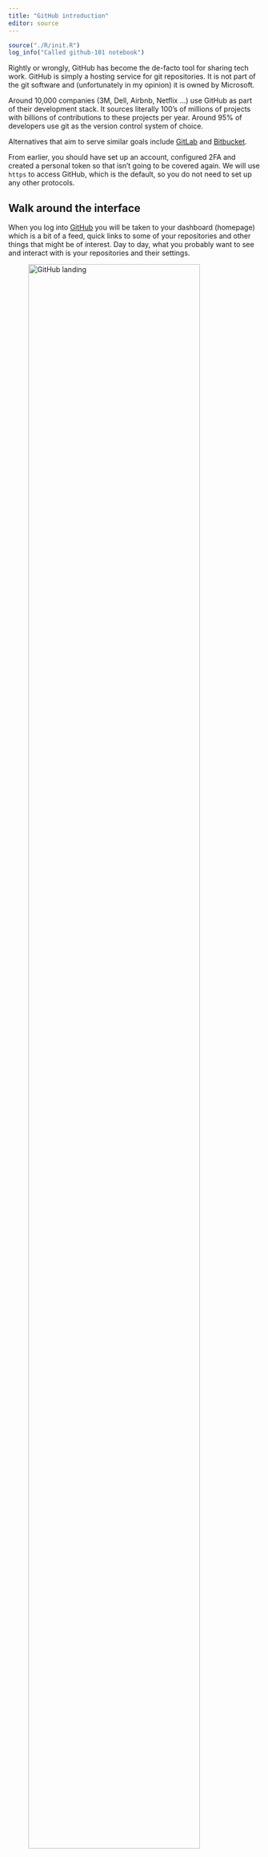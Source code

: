```yaml
---
title: "GitHub introduction"
editor: source
---
```



```r
source("./R/init.R")
log_info("Called github-101 notebook")
```

Rightly or wrongly, GitHub has become the de-facto tool for sharing tech work.
GitHub is simply a hosting service for git repositories. 
It is not part of the git software and (unfortunately in my opinion) it is owned by Microsoft.

Around 10,000 companies (3M, Dell, Airbnb, Netflix ...) use GitHub as part of their development stack.
It sources literally 100's of millions of projects with billions of contributions to these projects per year.
Around 95% of developers use git as the version control system of choice.

Alternatives that aim to serve similar goals include [GitLab](https://about.gitlab.com/) and [Bitbucket](https://bitbucket.org/product).

From earlier, you should have set up an account, configured 2FA and created a personal token so that isn't going to be covered again.
We will use `https` to access GitHub, which is the default, so you do not need to set up any other protocols.

## Walk around the interface

When you log into [GitHub](github.com) you will be taken to your dashboard (homepage) which is a bit of a feed, quick links to some of your repositories and other things that might be of interest.
Day to day, what you probably want to see and interact with is your repositories and their settings.

![GitHub landing](../fig/github-01.png){width=90%}

Go to the top right hand corner and click the far right icon to get the drop down, then select your profile.
All of the following is based on my account but you can follow along under your login as well, just replace my username with yours in the relevant places.

![GitHub landing dropdown](../fig/github-02.png){width=90%}

From there you can edit various details pertaining to yourself, review your stats and so on and then jump into the git repositories that you have put onto GitHub.

![GitHub profile](../fig/github-03.png){width=90%}

Select the repository link to see a list of all your repositories.
You can also get here directly from your landing page via the 'Your repositories' link.
I have highlighted the `get-going-with-git` repo. 
You won't have this repository at this stage but that's ok, just follow along.

![GitHub repository listing](../fig/github-04.png){width=90%}

Selecting a specific repository brings up its landing page which includes the repository files, a description file (if one has been created), stats on the repository, settings and various other items.
The page that is shown below corresponds to the git repository used to manage this text and website.

![GitHub repository landing page](../fig/github-05.png){width=90%}

## Common functions via GitHub

Some[^1] of the functionality that git implements has been integrated into the GitHub platform.
Let's go over some of them briefly.

### Initialise repository

There are a few ways to do this.
The simplest is to initialise the repo on GitHub then clone it down to your machine.
The preferred way to to start with pre-existing local work (repo) and connect it with a remote on GitHub.

#### Initialise on GitHub {#sec-initialise-on-github}

You can achieve this directly from any page.

![GitHub initialise new remote repository](../fig/github-06.png){width=90%}

The configuration is largely self-explanatory.

![Configure the repository](../fig/github-07.png){width=90%}

And then you are taken to your new shiny repository page.

![New repository page](../fig/github-08.png){width=90%}

:::callout-note
The easiest (but not necessarily the best) way to collaborate via GitHub is to add collaborators to your repository.
By adding collaborators, you are giving people read/write access to your repository.
It is therefore your responsibility to make sure you are confident that they know what they are doing.

The topic of pull requests (see later) introduce a mechanism that in part mitigates the risks associated with collaborative repositories.
:::


![Collaborators setting](../fig/github-09.png){width=90%}

![Enter collaborator details](../fig/github-10.png){width=90%}

And if you want to change the visibility (public/private) of the repository, the functions to do this are down at the bottom of general settings under the Dange Zone section.

#### Initialise from existing repository

Again, you can achieve this directly from any page.

![GitHub initialise new remote repository](../fig/github-06.png){width=90%}

The only difference in the setup is that you **do NOT to initialize the repository with a readme**.
You will then be shown the following instructions.
The latter case is the one that is applicable, as shown.

![Link a local repo with the new remote](../fig/github-11.png){width=90%}

If you recall from the previous discussion on fileserver remotes, we had set the remote for the `first-repo` repository to be a OneDrive remote.
Recapping:

```bash
pwd
## /Users/mark/Documents/project/misc-stats/first-repo
git remote -v
## origin	/Users/mark/Library/CloudStorage/OneDrive-TheUniversityofSydney(Staff)/first-repo.git (fetch)
## origin	/Users/mark/Library/CloudStorage/OneDrive-TheUniversityofSydney(Staff)/first-repo.git (push)
```

While we can technically have multiple remotes, it might be easier to simply unlink from this current remote.

```bash
git remote rm origin
git remote -v
## 
```

And now add GitHub as the new remote.

```bash
git remote add origin https://github.com/maj-biostat/demo2.git
git branch -M main
git push -u origin main

## Enumerating objects: 68, done.
## Counting objects: 100% (68/68), done.
## Delta compression using up to 8 threads
## Compressing objects: 100% (67/67), done.
## Writing objects: 100% (68/68), 6.51 KiB | 3.25 MiB/s, done.
## Total 68 (delta 41), reused 0 (delta 0), pack-reused 0
## remote: Resolving deltas: 100% (41/41), done.
## To https://github.com/maj-biostat/demo2.git
##  * [new branch]      main -> main
## branch 'main' set up to track 'origin/main'.
```

:::callout-note
The `git branch -M main` simply renames the current branch to main. 
In practice, this isn't a problem if you create all of your repositories with a default branch called *main* instead of *master* which is the legacy git preferred name.
:::

:::callout-note
The `git push -u` pushes up the branch information and the evolution of the repository.
The `-u` is bsically telling git to link your local main branch with the remote main branch.
You only need to use this flag once and thereafter you can use `git fetch` and `git push` and git will know which remote you want to communicate with.
:::

When we refresh the github page [https://github.com/maj-biostat/demo-02](https://github.com/maj-biostat/demo-02) (replacing my username with your own) then we see that the `first-repo` now appears on GitHub.
It doesn't matter that the remote repo is called something other than `first-repo`.
Generally you will give things the same names, but not always.

![first-repo is now on GitHub](../fig/github-12.png){width=90%}

### Clone a GitHub remote

In the first approach to initialising a remote (@sec-initialise-on-github) we did not bring the remote down to the local machine.
However, this is fairly trivial process to achieve by using `git clone` in a similar manner to how we used it previously.

Navigate back to the `demo-01` repository on GitHub, select the green clone button and copy the link to your clipboard.

![Cloning from GitHub](../fig/github-13.png){width=90%}

Now head back to your terminal, change directory out of `first-repo` into the local workshop directory and run the following which clones the *demo-01* repository to a local directory named *demo-01*. 

:::callout-note
Locally, you can give the remote repository any name you want. 
Here we have just used the same repository name as the remote, but we could call it *my-demo-01* or anything else you want.
:::

```bash
git clone https://github.com/maj-biostat/demo-01.git demo-01
## Cloning into 'demo-01'...
## remote: Enumerating objects: 3, done.
## remote: Counting objects: 100% (3/3), done.
## remote: Total 3 (delta 0), reused 0 (delta 0), pack-reused 0
## Receiving objects: 100% (3/3), done.
cd demo-01/
ls -la
## total 8
## drwxr-xr-x  10 mark  staff  320  9 Nov 13:29 ..
## drwxr-xr-x   4 mark  staff  128  9 Nov 13:29 .
## -rw-r--r--   1 mark  staff   24  9 Nov 13:29 README.md
## drwxr-xr-x  12 mark  staff  384  9 Nov 13:29 .git
```

### Fetch and push

Once you have linked your local and remote repositories, the workflow is identical to what has been previously introduced.

Let's work through the process again.

Following best practice, prior to making a change we create a feature branch and then switch to that branch.

```bash
git branch dev-01
git checkout dev-01
## Switched to branch 'dev-01'
```

Rather than code something up, simply download the [random-numbers.R](../resources/fundamentals/random-numbers.R) script (also listed on resources, @sec-resources-page page) and save it to the demo-01 repository folder on your machine.
Run the script with `Rscript random-numbers.R` to make sure that it works.

```r
Rscript random-numbers.R
##         categorical      normal     gamma poisson
## Min.             -3 -3.56987408 0.0329983    3.00
## 1st Qu.          -2 -0.56524365 0.2845135    8.00
## Median            0  0.03029335 0.7235894    9.00
## Mean              0  0.07900788 1.0749329    9.82
## 3rd Qu.           2  0.74139889 1.3816200   12.00
## Max.              3  3.18586281 5.3176913   20.00
```

Now make an arbitrary change to the `README.md` file then stage and commit the files to the `dev-01` branch.

```bash
git status
## On branch dev-01
## Changes not staged for commit:
##   (use "git add <file>..." to update what will be committed)
##   (use "git restore <file>..." to discard changes in working directory)
## 	modified:   README.md
## 
## Untracked files:
##   (use "git add <file>..." to include in what will be committed)
## 	random-numbers.R
git add README.md random-numbers.R
git status
## On branch dev-01
## Changes to be committed:
##   (use "git restore --staged <file>..." to unstage)
## 	modified:   README.md
## 	new file:   random-numbers.R
git commit -m "Development for demo-01 project"
## [dev-01 fc5f874] Development for demo-01 project
## 2 files changed, 12 insertions(+), 1 deletion(-)
```

Switch back to the main branch and get ready to merge your piece of work into the local `main` branch[^2].

```bash
git checkout main
```

Looking at the logs, you can see the `dev-01` branch is one step ahead of what we are currently viewing in our working directory.

```bash
git log --oneline --decorate --graph --all
## * fc5f874 (dev-01) Development for demo-01 project
## * 809fe51 (HEAD -> main, origin/main, origin/HEAD) Initial commit
```

and the working directory reflects this reality as only the `READ.md` file currently exists.

```bash
ls -la
## total 8
## drwxr-xr-x   4 mark  staff  128 10 Nov 11:44 .
## drwxr-xr-x  10 mark  staff  320 10 Nov 09:19 ..
## drwxr-xr-x  13 mark  staff  416 10 Nov 11:44 .git
## -rw-r--r--   1 mark  staff   26 10 Nov 11:44 README.md
```

Merge the `dev-01` branch into `main`

```bash
git merge dev-01
## Updating 809fe51..fc5f874
## Fast-forward
##  README.md        |  2 +-
##  random-numbers.R | 11 +++++++++++
##  2 files changed, 12 insertions(+), 1 deletion(-)
##  create mode 100644 random-numbers.R
```

We now have all the files and updates:

```bash
ls -la
## total 16
## drwxr-xr-x   5 mark  staff  160 10 Nov 11:49 .
## drwxr-xr-x  10 mark  staff  320 10 Nov 09:19 ..
## drwxr-xr-x  14 mark  staff  448 10 Nov 11:49 .git
## -rw-r--r--   1 mark  staff   66 10 Nov 11:49 README.md
## -rw-r--r--   1 mark  staff  203 10 Nov 11:49 random-numbers.R
```

And the logs indicate that we are now up to date (note the location of *HEAD*)

```bash
git log --oneline --decorate --graph --all
## * fc5f874 (HEAD -> main, dev-01) Development for demo-01 project
## * 809fe51 (origin/main, origin/HEAD) Initial commit
```

In this case, we know there have been no changes to the remote during the time where we were doing our development.
However, in most collaborative projects, you cannot guarantee this, so we would run a `git fetch` followed by a `git merge` to merge any changes that had been pushed to the remote by our collaborators.
Finally, we push our updates to the remote, remembering to use the `-u` flag on this first occasion.

```bash
git push -u origin main
## Enumerating objects: 6, done.
## Counting objects: 100% (6/6), done.
## Delta compression using up to 8 threads
## Compressing objects: 100% (4/4), done.
## Writing objects: 100% (4/4), 513 bytes | 513.00 KiB/s, done.
## Total 4 (delta 0), reused 0 (delta 0), pack-reused 0
## To https://github.com/maj-biostat/demo-01.git
##    809fe51..fc5f874  main -> main
## branch 'main' set up to track 'origin/main'.
```

:::callout-note
If you wish to push all branches (i.e. both `main` and `dev-01`) in this case then you would need to add the `--all` flag to the `git push`.
In the present example, this would push all the branches up to the remote.
All people reviewing the remote can then review the complete history should they need to.
:::

```bash
git push --all
## Total 0 (delta 0), reused 0 (delta 0), pack-reused 0
## remote:
## remote: Create a pull request for 'dev-01' on GitHub by visiting:
## remote:      https://github.com/maj-biostat/demo-01/pull/new/dev-01
## remote:
## To https://github.com/maj-biostat/demo-01.git
##  * [new branch]      dev-01 -> dev-01
```

And the change can be observed once the GitHub page is refreshed.

![Updated files pushed to GitHub](../fig/github-14.png){width=90%}


### Reviewing history

GitHub provides an interface to review the changes that have occurred on the repo.
Clicking on a file within your repository will take you to the file history page where you can review the evolution of the file.

![Updated readme and pushed to GitHub](../fig/github-15.png){width=90%}

Once the history page opens you can navigate to various versions of a file.
One the left you can select the branch of interest (here main is shown).
You can view the code or the commit with syntax highlighting or in raw form (which also lets you copy and paste the raw text should you need it).
Over on the right are the latest commit point and an open to review the full timeline (History).

![File review](../fig/github-16.png){width=90%}

When you review the blame view, you can see determine who did what and when.

![Code associated with commits](../fig/github-17.png){width=90%}

### Issues

Issues can be managed directly within GitHub, although they are repository specific.
Currently, our team mostly uses Jira to track and manage issues and therefore I will not cover the GitHub functionality beyond mentioning that it is very straight forward to use.

One instance where you may be required to use GitHub issue functionality is when you find a bug in a CRAN package, e.g. [https://github.com/rstudio/gt/issues/1415](https://github.com/rstudio/gt/issues/1415).
When doing so, you will find that they require a particular protocol to be followed that include the development of a minimal working example.
This is standard practice in software development, it makes a developers life much easier and it is more likely that the problem you are reporting will actually get fixed.


## Exercises

:::{#exr-1} 
When creating a new branch, we have needed to take to steps.
First, we created the branch and then we checked it out.
Is there a way this can be done with one command? Hint - Yes
What is that command?
:::


[^1]: Probably all, but I am guessing.
[^2]: I know this is a bit artificial, but it is just for practice
